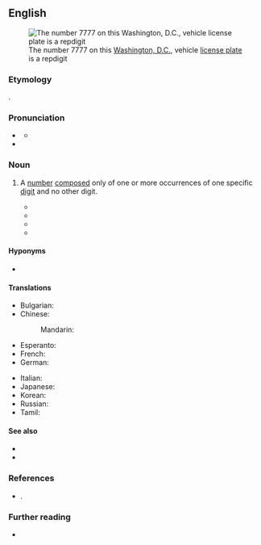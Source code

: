 ==English==
{{was wotd|2018|August|20}}
[[File:Washington, D.C. license plate, 2011.jpg|thumb|The number 7777 on this [[Washington, D.C.]], vehicle [[license plate]] is a repdigit]]

===Etymology===
{{blend|en|repeated|alt1=rep(eated)|digit}}.

===Pronunciation===
* {{a|RP|GA}} {{IPA|en|/ˈɹɛpˌdɪdʒɪt/}}
** {{audio|en|LL-Q1860 (eng)-Vealhurl-repdigit.wav ‎|Audio (UK)}}
* {{hyphenation|en|rep|di|git}}

===Noun===
{{examples|width=10%|examples=* 7 
* 11
* 666
* 9,999}}
{{en-noun}}

# {{lb|en|recreational mathematics}} A [[number#Noun|number]] [[compose]]d only of one or more occurrences of one specific [[digit]] and no other digit.
#* {{quote-journal|en|author=David W. Ballew|author2=Ronald C. Weger|title=Repdigit Triangular Numbers|journal={{w|Journal of Recreational Mathematics}}|location=Farmingdale, N.Y.|publisher=Baywood Publishing Co.|year=1975|volume=8|issue=2|pages=96–98|issn=0022-412X|oclc=951131554|passage='''Repdigit''' Triangular Numbers [article title]}}
#* {{quote-journal|en|author=Murray S[eymour] Klamkin|authorlink=Murray S. Klamkin|quotee=Charles W. Trigg|title=The Olympiad Corner: 11|journal={{w|Crux Mathematicorum}}|location=Ottawa, Ont.|publisher={{w|Canadian Mathematical Society}}|month=January|year=1980|volume=6|issue=1|page=16|issn=0705-0348|oclc=477103351|passage=Is there any system of notation in which there is a '''repdigit''' <math>aa</math> such that <math>(aa)^2 = ccdd</math>, with <math>c = a - 1</math> and <math>d = c - 1</math>?}}
#* {{quote-book|en|author=Clifford A[lan] Pickover|authorlink=Clifford A. Pickover|chapter=Gallery I: Squares, Cubes, and Tesseracts|title=The Zen of Magic Squares, Circles, and Stars: An Exhibition of Surprising Structures across Dimensions|location=Princeton, N.J.; Woodstock, Oxfordshire|publisher={{w|Princeton University Press}}|year=2002|page=284|pageurl=https://books.google.com/books?id=slpObYbvV4gC&pg=PA284|isbn=978-0-691-07041-4|passage=Here is another palindromic magic square that has the added property of having main diagonals containing eight repeating "'''repdigits'''": 222, 333, 444, 555, 666, 777, 888, and 999. The magic sum is 2442.}}
#* {{quote-book|en|author=James J[oseph] Tattersall|chapter=Modular Arithmetic|title=Elementary Number Theory in Nine Chapters|edition=2nd|location=Cambridge|publisher={{w|Cambridge University Press}}|year=2005|section=section 5.6 (Supplementary Exercises), paragraph 14|page=193|pageurl=https://books.google.com/books?id=QGgLbf2oFUYC&pg=PA181-IA1|isbn=978-0-521-85014-8|passage=A positive with repeated digit is called a '''repdigit''', for example 222, 55555, and all repunits are '''repdigits'''.}}

====Hyponyms====
* {{l|en|repunit}}

====Translations====
{{trans-top|number composed of one digit}}
* Bulgarian: {{t|bg|репдиджит}}
* Chinese:
*: Mandarin: {{t|cmn|純位數|tr=chúnwèishù}}
* Esperanto: {{t|eo|repdigito}}
* French: {{t|fr|nombre uniforme|m}}
* German: {{t+|de|Schnapszahl|f}}
{{trans-mid}}
* Italian: {{t|it|numero a cifra ripetuta|m}}
* Japanese: {{t|ja|ぞろ目}}
* Korean: {{t|ko|렙디지트}}
* Russian: {{t|ru|репди́гиты}}
* Tamil: {{t|ta|ஒற்றெண்}}
{{trans-bottom}}

====See also====
* {{l|en|repeating decimal}}
* {{l|en|repetend}}

===References===
* {{cite-web|author=Eric W[olfram] Weisstein|authorlink=Eric W. Weisstein|title=Repdigit|url=http://mathworld.wolfram.com/Repdigit.html|archiveurl=https://web.archive.org/web/20180215010545/http://mathworld.wolfram.com/Repdigit.html|archivedate=15 February 2018|work={{w|MathWorld}}|accessdate=20 August 2018}}.

===Further reading===
* {{pedia}}
